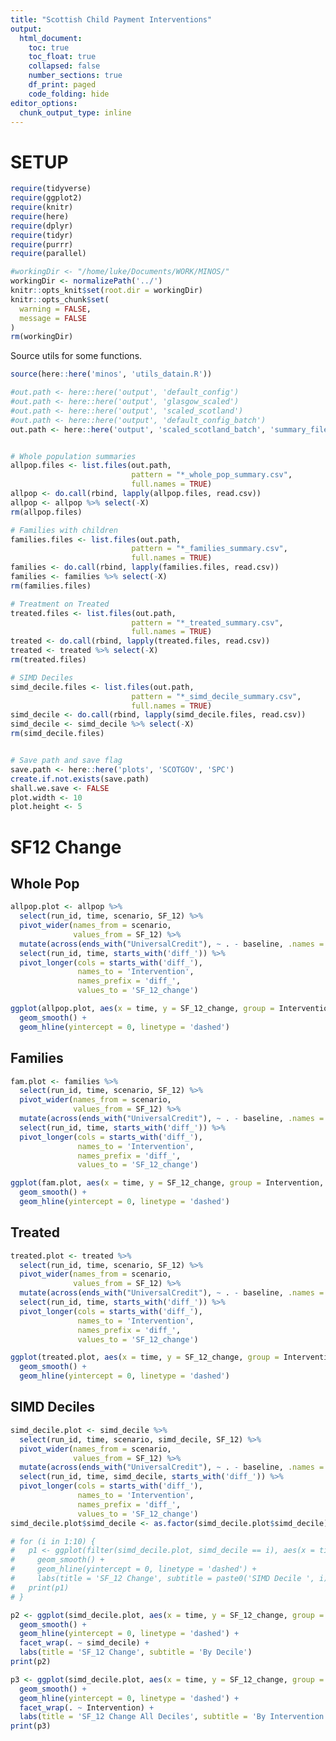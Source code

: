 ```yaml
---
title: "Scottish Child Payment Interventions"
output:
  html_document:
    toc: true
    toc_float: true
    collapsed: false
    number_sections: true
    df_print: paged
    code_folding: hide
editor_options: 
  chunk_output_type: inline
---
```


# SETUP

```r

require(tidyverse)
require(ggplot2)
require(knitr)
require(here)
require(dplyr)
require(tidyr)
require(purrr)
require(parallel)

#workingDir <- "/home/luke/Documents/WORK/MINOS/"
workingDir <- normalizePath('../')
knitr::opts_knit$set(root.dir = workingDir)
knitr::opts_chunk$set(
  warning = FALSE,
  message = FALSE
)
rm(workingDir)
```

Source utils for some functions.

```r
source(here::here('minos', 'utils_datain.R'))
```


```r
#out.path <- here::here('output', 'default_config')
#out.path <- here::here('output', 'glasgow_scaled')
#out.path <- here::here('output', 'scaled_scotland')
#out.path <- here::here('output', 'default_config_batch')
out.path <- here::here('output', 'scaled_scotland_batch', 'summary_files')


# Whole population summaries
allpop.files <- list.files(out.path,
                           pattern = "*_whole_pop_summary.csv",
                           full.names = TRUE)
allpop <- do.call(rbind, lapply(allpop.files, read.csv))
allpop <- allpop %>% select(-X)
rm(allpop.files)

# Families with children
families.files <- list.files(out.path,
                           pattern = "*_families_summary.csv",
                           full.names = TRUE)
families <- do.call(rbind, lapply(families.files, read.csv))
families <- families %>% select(-X)
rm(families.files)

# Treatment on Treated
treated.files <- list.files(out.path,
                           pattern = "*_treated_summary.csv",
                           full.names = TRUE)
treated <- do.call(rbind, lapply(treated.files, read.csv))
treated <- treated %>% select(-X)
rm(treated.files)

# SIMD Deciles
simd_decile.files <- list.files(out.path,
                           pattern = "*_simd_decile_summary.csv",
                           full.names = TRUE)
simd_decile <- do.call(rbind, lapply(simd_decile.files, read.csv))
simd_decile <- simd_decile %>% select(-X)
rm(simd_decile.files)


# Save path and save flag
save.path <- here::here('plots', 'SCOTGOV', 'SPC')
create.if.not.exists(save.path)
shall.we.save <- FALSE
plot.width <- 10
plot.height <- 5
```

# SF12 Change

## Whole Pop

```r
allpop.plot <- allpop %>%
  select(run_id, time, scenario, SF_12) %>%
  pivot_wider(names_from = scenario,
              values_from = SF_12) %>%
  mutate(across(ends_with("UniversalCredit"), ~ . - baseline, .names = "diff_{col}")) %>%
  select(run_id, time, starts_with('diff_')) %>%
  pivot_longer(cols = starts_with('diff_'),
               names_to = 'Intervention',
               names_prefix = 'diff_',
               values_to = 'SF_12_change')

ggplot(allpop.plot, aes(x = time, y = SF_12_change, group = Intervention, colour = Intervention)) +
  geom_smooth() +
  geom_hline(yintercept = 0, linetype = 'dashed')

```

## Families

```r
fam.plot <- families %>%
  select(run_id, time, scenario, SF_12) %>%
  pivot_wider(names_from = scenario,
              values_from = SF_12) %>%
  mutate(across(ends_with("UniversalCredit"), ~ . - baseline, .names = "diff_{col}")) %>%
  select(run_id, time, starts_with('diff_')) %>%
  pivot_longer(cols = starts_with('diff_'),
               names_to = 'Intervention',
               names_prefix = 'diff_',
               values_to = 'SF_12_change')

ggplot(fam.plot, aes(x = time, y = SF_12_change, group = Intervention, colour = Intervention)) +
  geom_smooth() +
  geom_hline(yintercept = 0, linetype = 'dashed')

```

## Treated

```r
treated.plot <- treated %>%
  select(run_id, time, scenario, SF_12) %>%
  pivot_wider(names_from = scenario,
              values_from = SF_12) %>%
  mutate(across(ends_with("UniversalCredit"), ~ . - baseline, .names = "diff_{col}")) %>%
  select(run_id, time, starts_with('diff_')) %>%
  pivot_longer(cols = starts_with('diff_'),
               names_to = 'Intervention',
               names_prefix = 'diff_',
               values_to = 'SF_12_change')

ggplot(treated.plot, aes(x = time, y = SF_12_change, group = Intervention, colour = Intervention)) +
  geom_smooth() +
  geom_hline(yintercept = 0, linetype = 'dashed')

```

## SIMD Deciles

```r
simd_decile.plot <- simd_decile %>%
  select(run_id, time, scenario, simd_decile, SF_12) %>%
  pivot_wider(names_from = scenario,
              values_from = SF_12) %>%
  mutate(across(ends_with("UniversalCredit"), ~ . - baseline, .names = "diff_{col}")) %>%
  select(run_id, time, simd_decile, starts_with('diff_')) %>%
  pivot_longer(cols = starts_with('diff_'),
               names_to = 'Intervention',
               names_prefix = 'diff_',
               values_to = 'SF_12_change')
simd_decile.plot$simd_decile <- as.factor(simd_decile.plot$simd_decile)

# for (i in 1:10) {
#   p1 <- ggplot(filter(simd_decile.plot, simd_decile == i), aes(x = time, y = SF_12_change, group = Intervention, colour = Intervention)) +
#     geom_smooth() +
#     geom_hline(yintercept = 0, linetype = 'dashed') +
#     labs(title = 'SF_12 Change', subtitle = paste0('SIMD Decile ', i))
#   print(p1)
# }

p2 <- ggplot(simd_decile.plot, aes(x = time, y = SF_12_change, group = Intervention, colour = Intervention)) +
  geom_smooth() +
  geom_hline(yintercept = 0, linetype = 'dashed') +
  facet_wrap(. ~ simd_decile) +
  labs(title = 'SF_12 Change', subtitle = 'By Decile')
print(p2)

p3 <- ggplot(simd_decile.plot, aes(x = time, y = SF_12_change, group = simd_decile, colour = simd_decile)) +
  geom_smooth() +
  geom_hline(yintercept = 0, linetype = 'dashed') +
  facet_wrap(. ~ Intervention) +
  labs(title = 'SF_12 Change All Deciles', subtitle = 'By Intervention')
print(p3)
```

<!-- # MCS - PRIORITY GROUPS -->

<!-- ## All Priority Subgroups -->

<!-- ```{r} -->

<!-- ``` -->

<!-- ## Minority Ethnic Groups -->

<!-- ```{r} -->
<!-- priority_filter_ethnicity <- function(df.list, scen.list, start.year) { -->
<!--   single.mean <- function(data, scen, start.year) { -->
<!--     newvar.name <- paste0(scen, '.SF12') -->
<!--     data <- data %>% -->
<!--       select(time, ethnicity, SF_12) %>% -->
<!--       filter(ethnicity != 'WBI') %>% -->
<!--       filter(SF_12 >= 0) %>% -->
<!--       group_by(time) %>% -->
<!--       summarise(!!sym(newvar.name) := mean(SF_12, na.rm = TRUE)) -->
<!--     return(data) -->
<!--   } -->
<!--   batch.mean <- function(data, scen, start.year) { -->
<!--     newvar.name <- paste0(scen, '.SF12') -->
<!--     data <- data %>% -->
<!--       select(time, ethnicity, run_id, SF_12) %>% -->
<!--       filter(ethnicity != 'WBI') %>% -->
<!--       filter(SF_12 >= 0) %>% -->
<!--       group_by(time, run_id) %>% -->
<!--       summarise(!!sym(newvar.name) := mean(SF_12, na.rm = TRUE)) -->
<!--     return(data) -->
<!--   } -->

<!--   if (batch) { -->
<!--     mod.list <- mapply(batch.mean, int.list, scen.list, start.year, SIMPLIFY = FALSE) -->
<!--     combined <- mod.list %>% -->
<!--       reduce(full_join, by=c('time', 'run_id')) -->
<!--   } else { -->
<!--     mod.list <- mapply(single.mean, int.list, scen.list, start.year, SIMPLIFY = FALSE) -->
<!--     combined <- mod.list %>% -->
<!--       reduce(full_join, by=c('time')) -->
<!--   } -->
<!--   return(combined) -->
<!-- } -->

<!-- priority_filter_child_under_one <- function(df.list, scen.list, start.year) { -->
<!--   single.mean <- function(data, scen, start.year) { -->
<!--     newvar.name <- paste0(scen, '.SF12') -->
<!--     data <- data %>% -->
<!--       select(time, child_under_one, SF_12) %>% -->
<!--       filter(child_under_one == TRUE) %>% -->
<!--       filter(SF_12 >= 0) %>% -->
<!--       group_by(time) %>% -->
<!--       summarise(!!sym(newvar.name) := mean(SF_12, na.rm = TRUE)) -->
<!--     return(data) -->
<!--   } -->
<!--   batch.mean <- function(data, scen, start.year) { -->
<!--     newvar.name <- paste0(scen, '.SF12') -->
<!--     data <- data %>% -->
<!--       select(time, child_under_one, run_id, SF_12) %>% -->
<!--       filter(child_under_one == TRUE) %>% -->
<!--       filter(SF_12 >= 0) %>% -->
<!--       group_by(time, run_id) %>% -->
<!--       summarise(!!sym(newvar.name) := mean(SF_12, na.rm = TRUE)) -->
<!--     return(data) -->
<!--   } -->

<!--   if (batch) { -->
<!--     mod.list <- mapply(batch.mean, int.list, scen.list, start.year, SIMPLIFY = FALSE) -->
<!--     combined <- mod.list %>% -->
<!--       reduce(full_join, by=c('time', 'run_id')) -->
<!--   } else { -->
<!--     mod.list <- mapply(single.mean, int.list, scen.list, start.year, SIMPLIFY = FALSE) -->
<!--     combined <- mod.list %>% -->
<!--       reduce(full_join, by=c('time')) -->
<!--   } -->
<!--   return(combined) -->
<!-- } -->

<!-- priority_filter_three_plus_children <- function(df.list, scen.list, start.year) { -->
<!--   single.mean <- function(data, scen, start.year) { -->
<!--     newvar.name <- paste0(scen, '.SF12') -->
<!--     data <- data %>% -->
<!--       select(time, three_plus_child, SF_12) %>% -->
<!--       filter(three_plus_child == TRUE) %>% -->
<!--       filter(SF_12 >= 0) %>% -->
<!--       group_by(time) %>% -->
<!--       summarise(!!sym(newvar.name) := mean(SF_12, na.rm = TRUE)) -->
<!--     return(data) -->
<!--   } -->
<!--   batch.mean <- function(data, scen, start.year) { -->
<!--     newvar.name <- paste0(scen, '.SF12') -->
<!--     data <- data %>% -->
<!--       select(time, three_plus_child, run_id, SF_12) %>% -->
<!--       filter(three_plus_child) %>% -->
<!--       filter(SF_12 >= 0) %>% -->
<!--       group_by(time, run_id) %>% -->
<!--       summarise(!!sym(newvar.name) := mean(SF_12, na.rm = TRUE)) -->
<!--     return(data) -->
<!--   } -->

<!--   if (batch) { -->
<!--     mod.list <- mapply(batch.mean, int.list, scen.list, start.year, SIMPLIFY = FALSE) -->
<!--     combined <- mod.list %>% -->
<!--       reduce(full_join, by=c('time', 'run_id')) -->
<!--   } else { -->
<!--     mod.list <- mapply(single.mean, int.list, scen.list, start.year, SIMPLIFY = FALSE) -->
<!--     combined <- mod.list %>% -->
<!--       reduce(full_join, by=c('time')) -->
<!--   } -->
<!--   return(combined) -->
<!-- } -->

<!-- priority_filter_mother_under_25 <- function(df.list, scen.list, start.year) { -->
<!--   single.mean <- function(data, scen, start.year) { -->
<!--     newvar.name <- paste0(scen, '.SF12') -->
<!--     data <- data %>% -->
<!--       select(time, mother_under_25, SF_12) %>% -->
<!--       filter(mother_under_25 == TRUE) %>% -->
<!--       filter(SF_12 >= 0) %>% -->
<!--       group_by(time) %>% -->
<!--       summarise(!!sym(newvar.name) := mean(SF_12, na.rm = TRUE)) -->
<!--     return(data) -->
<!--   } -->
<!--   batch.mean <- function(data, scen, start.year) { -->
<!--     newvar.name <- paste0(scen, '.SF12') -->
<!--     data <- data %>% -->
<!--       select(time, mother_under_25, run_id, SF_12) %>% -->
<!--       filter(mother_under_25 == TRUE) %>% -->
<!--       filter(SF_12 >= 0) %>% -->
<!--       group_by(time, run_id) %>% -->
<!--       summarise(!!sym(newvar.name) := mean(SF_12, na.rm = TRUE)) -->
<!--     return(data) -->
<!--   } -->

<!--   if (batch) { -->
<!--     mod.list <- mapply(batch.mean, int.list, scen.list, start.year, SIMPLIFY = FALSE) -->
<!--     combined <- mod.list %>% -->
<!--       reduce(full_join, by=c('time', 'run_id')) -->
<!--   } else { -->
<!--     mod.list <- mapply(single.mean, int.list, scen.list, start.year, SIMPLIFY = FALSE) -->
<!--     combined <- mod.list %>% -->
<!--       reduce(full_join, by=c('time')) -->
<!--   } -->
<!--   return(combined) -->
<!-- } -->

<!-- priority_filter_disabled <- function(df.list, scen.list, start.year) { -->
<!--   single.mean <- function(data, scen, start.year) { -->
<!--     newvar.name <- paste0(scen, '.SF12') -->
<!--     data <- data %>% -->
<!--       select(time, hidp, S7_labour_state, SF_12) %>% -->
<!--       group_by(hidp) %>% -->
<!--       mutate(disabled_flag = ifelse(any(S7_labour_state) == 'disabled')) %>% -->
<!--       filter(disabled_flag == TRUE) %>% -->
<!--       group_by(time) %>% -->
<!--       summarise(!!sym(newvar.name) := mean(SF_12, na.rm = TRUE)) -->
<!--     return(data) -->
<!--   } -->
<!--   batch.mean <- function(data, scen, start.year) { -->
<!--     newvar.name <- paste0(scen, '.SF12') -->
<!--     data <- data %>% -->
<!--       select(time, hidp, S7_labour_state, run_id, SF_12) %>% -->
<!--       group_by(hidp) %>% -->
<!--       mutate(disabled_flag = ifelse(any(S7_labour_state) == 'disabled')) %>% -->
<!--       filter(disabled_flag == TRUE) %>% -->
<!--       group_by(time, run_id) %>% -->
<!--       summarise(!!sym(newvar.name) := mean(SF_12, na.rm = TRUE)) -->
<!--     return(data) -->
<!--   } -->

<!--   if (batch) { -->
<!--     mod.list <- mapply(batch.mean, int.list, scen.list, start.year, SIMPLIFY = FALSE) -->
<!--     combined <- mod.list %>% -->
<!--       reduce(full_join, by=c('time', 'run_id')) -->
<!--   } else { -->
<!--     mod.list <- mapply(single.mean, int.list, scen.list, start.year, SIMPLIFY = FALSE) -->
<!--     combined <- mod.list %>% -->
<!--       reduce(full_join, by=c('time')) -->
<!--   } -->
<!--   return(combined) -->
<!-- } -->

<!-- SF12.change.priority.group <- function(df.list, scen.list, priority.group, start.year = 2020, batch=FALSE) { -->

<!--   # Filter data for priority groups -->
<!--   if (priority.group == 'minority_ethnic') { combined <- priority_filter_ethnicity(df.list, scen.list, start.year) } -->
<!--   if (priority.group == 'child_under_one') { combined <- priority_filter_child_under_one(df.list, scen.list, start.year) } -->
<!--   if (priority.group == 'three_plus_children') { combined <- priority_filter_three_plus_children(df.list, scen.list, start.year) } -->
<!--   if (priority.group == 'mother_under_25') { combined <- priority_filter_mother_under_25(df.list, scen.list, start.year) } -->
<!--   if (priority.group == 'disabled') { combined <- priority_filter_disabled(df.list, scen.list, start.year) } -->

<!--   # List of intervention columns -->
<!--   int_cols <- grep("int\\d+.SF12", names(combined), value = TRUE) -->

<!--   # Create the new dataframe with differences -->
<!--   combined <- combined %>% -->
<!--     mutate(across(all_of(int_cols), ~ . - base.SF12, .names = "diff{col}")) %>% -->
<!--     select(time, starts_with("diff")) %>% -->
<!--     rename_with(~ str_replace_all(., "diffint(\\d+).SF12", "diff\\1")) -->

<!--   combined <- combined %>% -->
<!--     pivot_longer(cols = starts_with('diff'), -->
<!--                  names_to = 'scen', -->
<!--                  values_to = 'diff') -->

<!--   if (batch) { -->
<!--     p1 <- ggplot(combined, aes(x = time, y = diff, group = scen, colour = scen)) + -->
<!--       geom_smooth() + -->
<!--       geom_hline(yintercept = 0, linetype='dashed') + -->
<!--       labs(title = paste0('SF12 MCS Change - ', priority.group)) + -->
<!--       xlab('Year') + -->
<!--       ylab('Difference') -->
<!--   } else { -->
<!--     p1 <- ggplot(combined, aes(x = time, y = diff, group = scen, colour = scen)) + -->
<!--       geom_line() + -->
<!--       geom_hline(yintercept = 0, linetype='dashed') + -->
<!--       labs(title = paste0('SF12 MCS Change - ', priority.group)) + -->
<!--       xlab('Year') + -->
<!--       ylab('Difference') -->
<!--   } -->

<!--   print(p1) -->
<!-- } -->


<!-- batch <- FALSE -->
<!-- start.year <- 2020 -->


<!-- SF12.change.priority.group(int.list, scen.list, priority.group = 'minority_ethnic', batch = batch) -->
<!-- SF12.change.priority.group(int.list, scen.list, priority.group = 'child_under_one', batch = batch) -->
<!-- SF12.change.priority.group(int.list, scen.list, priority.group = 'three_plus_children', batch = batch) -->
<!-- SF12.change.priority.group(int.list, scen.list, priority.group = 'mother_under_25', batch = batch) -->
<!-- #SF12.change.priority.group(int.list, scen.list, priority.group = 'disabled', batch = batch) -->


<!-- ``` -->


<!-- # Poverty Statistics -->

<!-- See how interventions affect child poverty. -->

<!-- ## Relative Poverty -->

<!-- ```{r} -->
<!-- # First need the relative poverty thresholds from baseline -->
<!-- threshold <- base %>% -->
<!--   select(time, hh_income) %>% -->
<!--   group_by(time) %>% -->
<!--   summarise(poverty_threshold = (mean(hh_income, na.rm = TRUE) * 0.6)) -->

<!-- ggplot(data = threshold, aes(x = time, y = poverty_threshold)) + -->
<!--   geom_col() + -->
<!--   labs(title = 'Relative poverty threshold over time') + -->
<!--   xlab('Year') + -->
<!--   ylab('Threshold') -->
<!-- ``` -->

<!-- ```{r} -->
<!-- int25.test <- merge(int25, threshold, by = 'time') -->
<!-- # Now calculate number of households and number of children below threshold -->
<!-- hh_boosted <- int25.test %>% -->
<!--   select(hidp, time, hh_income, income_boosted, boost_amount, nkids, poverty_threshold) %>% -->
<!--   filter(income_boosted == 'True') %>% -->
<!--   filter(hh_income < poverty_threshold) %>% -->
<!--   group_by(time) %>% -->
<!--   summarise(n = n(), -->
<!--             n_boosted = length(unique(hidp)), -->
<!--             total_boost = sum(boost_amount), -->
<!--             kids_boosted = sum(nkids)) %>% -->
<!--   mutate(prop_boosted = n_boosted / n) -->

<!-- p1 <- ggplot(hh_boosted, aes(x = time, y = n_boosted)) + -->
<!--   geom_line() + -->
<!--   labs(title = 'Number of households receiving intervention') + -->
<!--   xlab('Year') + -->
<!--   ylab('Number Boosted') -->
<!-- print(p1) -->

<!-- p2 <- ggplot(hh_boosted, aes(x = time, y = kids_boosted)) + -->
<!--   geom_line() + -->
<!--   labs(title = 'Number of children in households receiving intervention') + -->
<!--   xlab('Year') + -->
<!--   ylab('Number Children') -->
<!-- print(p2) -->
<!-- ``` -->


<!-- # DIAGNOSTICS -->

<!-- ```{r} -->
<!-- intervention_information_single <- function(int.dat, int.name, target.year) { -->
<!--   hh_boosted <- int.dat %>% -->
<!--     select(hidp, time, income_boosted, boost_amount, nkids) %>% -->
<!--     filter(income_boosted == 'True') %>% -->
<!--     group_by(time) %>% -->
<!--     summarise(n_boosted = length(unique(hidp)), -->
<!--               total_boost = sum(boost_amount), -->
<!--               kids_boosted = sum(nkids)) -->

<!--   p1 <- ggplot(hh_boosted, aes(x = time, y = n_boosted)) + -->
<!--     geom_line() + -->
<!--     geom_vline(xintercept = target.year, linetype = 'dashed') + -->
<!--     labs(title = 'Number of households receiving intervention', subtitle = int.name) + -->
<!--     xlab('Year') + -->
<!--     ylab('Number Boosted') -->

<!--   p2 <- ggplot(hh_boosted, aes(x = time, y = kids_boosted)) + -->
<!--     geom_line() + -->
<!--     geom_vline(xintercept = target.year, linetype = 'dashed') + -->
<!--     labs(title = 'Number of children in households receiving intervention', subtitle = int.name) + -->
<!--     xlab('Year') + -->
<!--     ylab('Number Children') -->

<!--   p3 <- ggplot(hh_boosted, aes(x = time, y = total_boost)) + -->
<!--     geom_line() + -->
<!--     geom_vline(xintercept = target.year, linetype = 'dashed') + -->
<!--     labs(title = 'Total boost amount', subtitle = int.name) + -->
<!--     xlab('Year') + -->
<!--     ylab('Boost Amount') -->

<!--   mean.boost <- int.dat %>% -->
<!--     select(time, income_boosted, boost_amount) %>% -->
<!--     group_by(time, income_boosted) %>% -->
<!--     summarise(mean_boost = mean(boost_amount)) %>% -->
<!--     filter(income_boosted == 'True') -->

<!--   p4 <- ggplot(mean.boost, aes(x = time, y = mean_boost)) + -->
<!--     geom_line() + -->
<!--     geom_vline(xintercept = target.year, linetype = 'dashed') + -->
<!--     labs(title = 'Mean boost amount', subtitle = int.name) + -->
<!--     xlab('Year') + -->
<!--     ylab('Boost Amount') -->

<!--   print(p1) -->
<!--   print(p2) -->
<!--   print(p3) -->
<!--   print(p4) -->
<!-- } -->

<!-- intervention_information_batch <- function(int.dat, int.name, target.year) { -->
<!--   hh_boosted <- int.dat %>% -->
<!--     select(time, run_id, boosted, boost_amount, nkids) %>% -->
<!--     filter(income_boosted == 'True') %>% -->
<!--     group_by(time, run_id) %>% -->
<!--     summarise(n_boosted = length(unique(hidp)), -->
<!--               total_boost = sum(boost_amount), -->
<!--               kids_boosted = sum(nkids)) -->

<!--   p1 <- ggplot(hh_boosted, aes(x = time, y = n_boosted)) + -->
<!--     geom_smooth() + -->
<!--     geom_vline(xintercept = target.year, linetype = 'dashed') + -->
<!--     labs(title = 'Number of households receiving intervention', subtitle = int.name) + -->
<!--     xlab('Year') + -->
<!--     ylab('Number Boosted') -->

<!--   p2 <- ggplot(hh_boosted, aes(x = time, y = kids_boosted)) + -->
<!--     geom_smooth() + -->
<!--     geom_vline(xintercept = target.year, linetype = 'dashed') + -->
<!--     labs(title = 'Number of children in households receiving intervention', subtitle = int.name) + -->
<!--     xlab('Year') + -->
<!--     ylab('Number Children') -->

<!--   p3 <- ggplot(hh_boosted, aes(x = time, y = total_boost)) + -->
<!--     geom_smooth() + -->
<!--     geom_vline(xintercept = target.year, linetype = 'dashed') + -->
<!--     labs(title = 'Total boost amount', subtitle = int.name) + -->
<!--     xlab('Year') + -->
<!--     ylab('Boost Amount') -->

<!--   mean.boost <- int.dat %>% -->
<!--     select(time, income_boosted, boost_amount) %>% -->
<!--     group_by(time, run_id, income_boosted) %>% -->
<!--     summarise(mean_boost = mean(boost_amount)) %>% -->
<!--     filter(income_boosted == 'True') -->

<!--   p4 <- ggplot(mean.boost, aes(x = time, y = mean_boost)) + -->
<!--     geom_smooth() + -->
<!--     geom_vline(xintercept = target.year, linetype = 'dashed') + -->
<!--     labs(title = 'Mean boost amount', subtitle = int.name) + -->
<!--     xlab('Year') + -->
<!--     ylab('Boost Amount') -->

<!--   print(p1) -->
<!--   print(p2) -->
<!--   print(p3) -->
<!--   print(p4) -->
<!-- } -->
<!-- ``` -->

<!-- ## 25 -->

<!-- ```{r} -->
<!-- # if (batch) { -->
<!-- #   intervention_information_batch(int25, int.name = 'int25', target.year = 2030) -->
<!-- # } else { -->
<!-- #   intervention_information_single(int25, int.name = 'int25', target.year = 2030) -->
<!-- # } -->
<!-- ``` -->

<!-- ## 30 -->

<!-- ```{r} -->
<!-- # if (batch) { -->
<!-- #   intervention_information_batch(int30, int.name = 'int30', target.year = 2030) -->
<!-- # } else { -->
<!-- #   intervention_information_single(int30, int.name = 'int30', target.year = 2030) -->
<!-- # } -->
<!-- ``` -->

<!-- ## 35 -->

<!-- ```{r} -->
<!-- # if (batch) { -->
<!-- #   intervention_information_batch(int35, int.name = 'int35', target.year = 2030) -->
<!-- # } else { -->
<!-- #   intervention_information_single(int35, int.name = 'int35', target.year = 2030) -->
<!-- # } -->
<!-- ``` -->

<!-- ## 40 -->

<!-- ```{r} -->
<!-- # if (batch) { -->
<!-- #   intervention_information_batch(int40, int.name = 'int40', target.year = 2030) -->
<!-- # } else { -->
<!-- #   intervention_information_single(int40, int.name = 'int40', target.year = 2030) -->
<!-- # } -->
<!-- ``` -->

<!-- ## 45 -->

<!-- ```{r} -->
<!-- # if (batch) { -->
<!-- #   intervention_information_batch(int45, int.name = 'int45', target.year = 2030) -->
<!-- # } else { -->
<!-- #   intervention_information_single(int45, int.name = 'int45', target.year = 2030) -->
<!-- # } -->
<!-- ``` -->

<!-- ## 50 -->

<!-- ```{r} -->
<!-- # if (batch) { -->
<!-- #   intervention_information_batch(int50, int.name = 'int50', target.year = 2030) -->
<!-- # } else { -->
<!-- #   intervention_information_single(int50, int.name = 'int50', target.year = 2030) -->
<!-- # } -->
<!-- ``` -->


<!-- # TESTING -->


<!-- ```{r} -->
<!-- ``` -->

